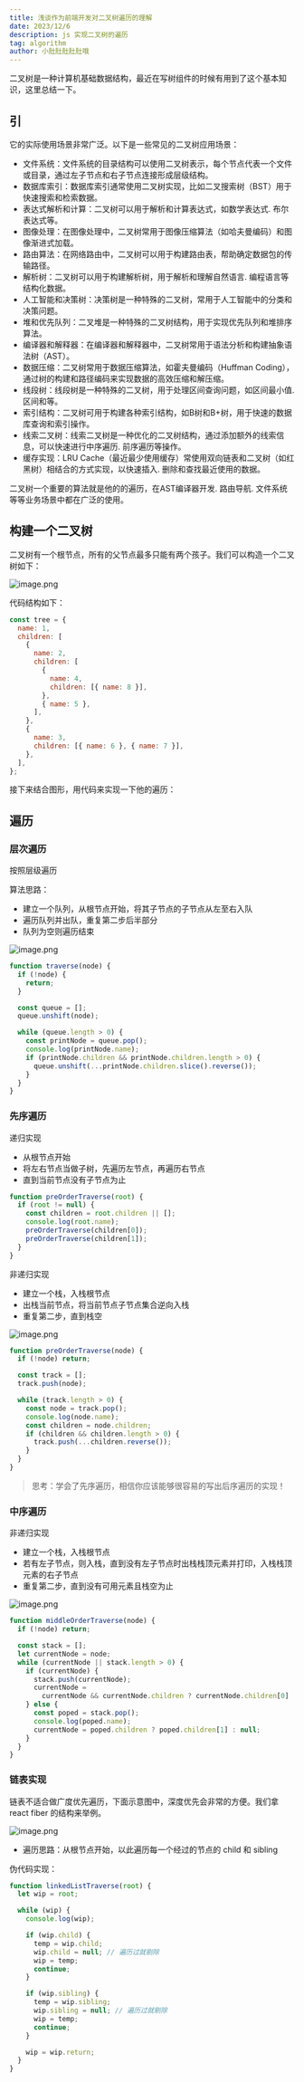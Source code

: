 ```yaml
---
title: 浅谈作为前端开发对二叉树遍历的理解
date: 2023/12/6
description: js 实现二叉树的遍历
tag: algorithm
author: 小肚肚肚肚肚哦
---
```



二叉树是一种计算机基础数据结构，最近在写树组件的时候有用到了这个基本知识，这里总结一下。

## 引

它的实际使用场景非常广泛。以下是一些常见的二叉树应用场景：

*   文件系统：文件系统的目录结构可以使用二叉树表示，每个节点代表一个文件或目录，通过左子节点和右子节点连接形成层级结构。
*   数据库索引：数据库索引通常使用二叉树实现，比如二叉搜索树（BST）用于快速搜索和检索数据。
*   表达式解析和计算：二叉树可以用于解析和计算表达式，如数学表达式. 布尔表达式等。
*   图像处理：在图像处理中，二叉树常用于图像压缩算法（如哈夫曼编码）和图像渐进式加载。
*   路由算法：在网络路由中，二叉树可以用于构建路由表，帮助确定数据包的传输路径。
*   解析树：二叉树可以用于构建解析树，用于解析和理解自然语言. 编程语言等结构化数据。
*   人工智能和决策树：决策树是一种特殊的二叉树，常用于人工智能中的分类和决策问题。
*   堆和优先队列：二叉堆是一种特殊的二叉树结构，用于实现优先队列和堆排序算法。
*   编译器和解释器：在编译器和解释器中，二叉树常用于语法分析和构建抽象语法树（AST）。
*   数据压缩：二叉树常用于数据压缩算法，如霍夫曼编码（Huffman Coding），通过树的构建和路径编码来实现数据的高效压缩和解压缩。
*   线段树：线段树是一种特殊的二叉树，用于处理区间查询问题，如区间最小值. 区间和等。
*   索引结构：二叉树可用于构建各种索引结构，如B树和B+树，用于快速的数据库查询和索引操作。
*   线索二叉树：线索二叉树是一种优化的二叉树结构，通过添加额外的线索信息，可以快速进行中序遍历. 前序遍历等操作。
*   缓存实现：LRU Cache（最近最少使用缓存）常使用双向链表和二叉树（如红黑树）相结合的方式实现，以快速插入. 删除和查找最近使用的数据。

二叉树一个重要的算法就是他的的遍历，在AST编译器开发. 路由导航. 文件系统等等业务场景中都在广泛的使用。

## 构建一个二叉树

二叉树有一个根节点，所有的父节点最多只能有两个孩子。我们可以构造一个二叉树如下：

![image.png](/images/2023-12-6/2023-12-6-1.png)

代码结构如下：

```js
const tree = {
  name: 1,
  children: [
    {
      name: 2,
      children: [
        {
          name: 4,
          children: [{ name: 8 }],
        },
        { name: 5 },
      ],
    },
    {
      name: 3,
      children: [{ name: 6 }, { name: 7 }],
    },
  ],
};
```

接下来结合图形，用代码来实现一下他的遍历：

## 遍历

### 层次遍历

按照层级遍历

算法思路：

*   建立一个队列，从根节点开始，将其子节点的子节点从左至右入队
*   遍历队列并出队，重复第二步后半部分
*   队列为空则遍历结束


![image.png](/images/2023-12-6/2023-12-6-2.png)

```js
function traverse(node) {
  if (!node) {
    return;
  }

  const queue = [];
  queue.unshift(node);

  while (queue.length > 0) {
    const printNode = queue.pop();
    console.log(printNode.name);
    if (printNode.children && printNode.children.length > 0) {
      queue.unshift(...printNode.children.slice().reverse());
    }
  }
}
```

### 先序遍历

递归实现

*   从根节点开始
*   将左右节点当做子树，先遍历左节点，再遍历右节点
*   直到当前节点没有子节点为止

```js
function preOrderTraverse(root) {
  if (root != null) {
    const children = root.children || [];
    console.log(root.name);
    preOrderTraverse(children[0]);
    preOrderTraverse(children[1]);
  }
}
```

非递归实现

*   建立一个栈，入栈根节点
*   出栈当前节点，将当前节点子节点集合逆向入栈
*   重复第二步，直到栈空


![image.png](/images/2023-12-6/2023-12-6-3.png)

```js
function preOrderTraverse(node) {
  if (!node) return;

  const track = [];
  track.push(node);

  while (track.length > 0) {
    const node = track.pop();
    console.log(node.name);
    const children = node.children;
    if (children && children.length > 0) {
      track.push(...children.reverse());
    }
  }
}
```

> 思考：学会了先序遍历，相信你应该能够很容易的写出后序遍历的实现！

### 中序遍历

非递归实现

*   建立一个栈，入栈根节点
*   若有左子节点，则入栈，直到没有左子节点时出栈栈顶元素并打印，入栈栈顶元素的右子节点
*   重复第二步，直到没有可用元素且栈空为止


![image.png](/images/2023-12-6/2023-12-6-4.png)

```js
function middleOrderTraverse(node) {
  if (!node) return;

  const stack = [];
  let currentNode = node;
  while (currentNode || stack.length > 0) {
    if (currentNode) {
      stack.push(currentNode);
      currentNode =
        currentNode && currentNode.children ? currentNode.children[0] : null;
    } else {
      const poped = stack.pop();
      console.log(poped.name);
      currentNode = poped.children ? poped.children[1] : null;
    }
  }
}
```

### 链表实现

链表不适合做广度优先遍历，下面示意图中，深度优先会非常的方便。我们拿 react fiber 的结构来举例。


![image.png](/images/2023-12-6/2023-12-6-5.png)

*   遍历思路：从根节点开始，以此遍历每一个经过的节点的 child 和 sibling

伪代码实现：

```js
function linkedListTraverse(root) {
  let wip = root;

  while (wip) {
    console.log(wip);

    if (wip.child) {
      temp = wip.child;
      wip.child = null; // 遍历过就剔除
      wip = temp;
      continue;
    }

    if (wip.sibling) {
      temp = wip.sibling;
      wip.sibling = null; // 遍历过就剔除
      wip = temp;
      continue;
    }

    wip = wip.return;
  }
}
```

<Giscus />
<Anchor name="浅谈作为前端开发对二叉树遍历的理解" />

